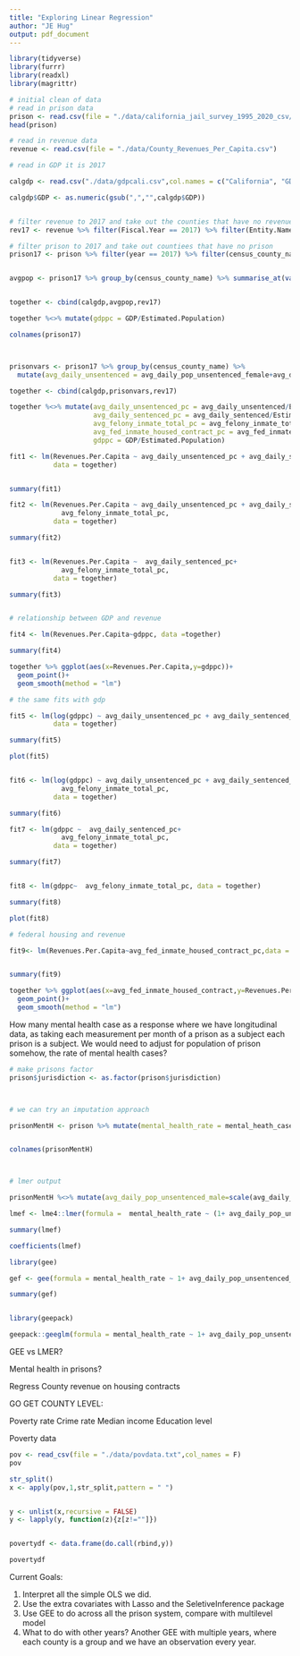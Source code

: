 ```yaml
---
title: "Exploring Linear Regression"
author: "JE Hug"
output: pdf_document
---
```


```r
library(tidyverse)
library(furrr)
library(readxl)
library(magrittr)
```



```r

# initial clean of data
# read in prison data
prison <- read.csv(file = "./data/california_jail_survey_1995_2020_csv/california_jail_county_monthly_1995_2020.csv")
head(prison)

# read in revenue data
revenue <- read.csv(file = "./data/County_Revenues_Per_Capita.csv")

# read in GDP it is 2017 

calgdp <- read.csv("./data/gdpcali.csv",col.names = c("California", "GDP"))

calgdp$GDP <- as.numeric(gsub(",","",calgdp$GDP))


# filter revenue to 2017 and take out the counties that have no revenue
rev17 <- revenue %>% filter(Fiscal.Year == 2017) %>% filter(Entity.Name != "Alpine" & Entity.Name != "Sierra")

# filter prison to 2017 and take out countiees that have no prison
prison17 <- prison %>% filter(year == 2017) %>% filter(census_county_name !=  "San Francisco County")


avgpop <- prison17 %>% group_by(census_county_name) %>% summarise_at(vars(avg_daily_pop_sentenced_male,avg_daily_pop_sentenced_female,avg_felony_inmate_total),.funs = mean)


together <- cbind(calgdp,avgpop,rev17)

together %<>% mutate(gdppc = GDP/Estimated.Population) 

colnames(prison17)




```



```r
prisonvars <- prison17 %>% group_by(census_county_name) %>% 
  mutate(avg_daily_unsentenced = avg_daily_pop_unsentenced_female+avg_daily_pop_unsentenced_male) %>%   mutate(avg_daily_sentenced = avg_daily_pop_sentenced_female+avg_daily_pop_sentenced_male) %>% summarise_at(vars(avg_daily_unsentenced,avg_daily_sentenced,avg_felony_inmate_total,avg_fed_inmate_housed_contract),.funs = mean)

together <- cbind(calgdp,prisonvars,rev17)

together %<>% mutate(avg_daily_unsentenced_pc = avg_daily_unsentenced/Estimated.Population, 
                     avg_daily_sentenced_pc = avg_daily_sentenced/Estimated.Population,
                     avg_felony_inmate_total_pc = avg_felony_inmate_total/Estimated.Population,
                     avg_fed_inmate_housed_contract_pc = avg_fed_inmate_housed_contract/Estimated.Population,
                     gdppc = GDP/Estimated.Population) 

fit1 <- lm(Revenues.Per.Capita ~ avg_daily_unsentenced_pc + avg_daily_sentenced_pc, 
           data = together)


summary(fit1)

fit2 <- lm(Revenues.Per.Capita ~ avg_daily_unsentenced_pc + avg_daily_sentenced_pc+
             avg_felony_inmate_total_pc, 
           data = together)

summary(fit2)


fit3 <- lm(Revenues.Per.Capita ~  avg_daily_sentenced_pc+
             avg_felony_inmate_total_pc, 
           data = together)

summary(fit3)


# relationship between GDP and revenue 

fit4 <- lm(Revenues.Per.Capita~gdppc, data =together)

summary(fit4)

together %>% ggplot(aes(x=Revenues.Per.Capita,y=gdppc))+
  geom_point()+
  geom_smooth(method = "lm")

# the same fits with gdp

fit5 <- lm(log(gdppc) ~ avg_daily_unsentenced_pc + avg_daily_sentenced_pc, 
           data = together)

summary(fit5)

plot(fit5)


fit6 <- lm(log(gdppc) ~ avg_daily_unsentenced_pc + avg_daily_sentenced_pc+
             avg_felony_inmate_total_pc, 
           data = together)

summary(fit6)

fit7 <- lm(gdppc ~  avg_daily_sentenced_pc+
             avg_felony_inmate_total_pc, 
           data = together)

summary(fit7)


fit8 <- lm(gdppc~  avg_felony_inmate_total_pc, data = together)

summary(fit8)

plot(fit8)

# federal housing and revenue

fit9<- lm(Revenues.Per.Capita~avg_fed_inmate_housed_contract_pc,data = together)


summary(fit9)

together %>% ggplot(aes(x=avg_fed_inmate_housed_contract,y=Revenues.Per.Capita))+
  geom_point()+
  geom_smooth(method = "lm")


```



How many mental health case as a response where we have 
longitudinal data, as taking each measurement per month of a prison as a subject
each prison is a subject. We would need to adjust for population of prison somehow, 
the rate of mental health cases? 

```r

# make prisons factor
prison$jurisdiction <- as.factor(prison$jurisdiction)



# we can try an imputation approach

prisonMentH <- prison %>% mutate(mental_health_rate = mental_heath_case_open_end_month/highest_inmate_count) 


colnames(prisonMentH)



# lmer output

prisonMentH %<>% mutate(avg_daily_pop_unsentenced_male=scale(avg_daily_pop_unsentenced_male),avg_daily_pop_sentenced_male=scale(avg_daily_pop_sentenced_male)) 

lmef <- lme4::lmer(formula =  mental_health_rate ~ (1+ avg_daily_pop_unsentenced_male+avg_daily_pop_sentenced_male|jurisdiction),data = prisonMentH)

summary(lmef)

coefficients(lmef)

library(gee)

gef <- gee(formula = mental_health_rate ~ 1+ avg_daily_pop_unsentenced_male+avg_daily_pop_sentenced_male, id =jurisdiction, data = prisonMentH,corstr = "independence")

summary(gef)


library(geepack)

geepack::geeglm(formula = mental_health_rate ~ 1+ avg_daily_pop_unsentenced_male+avg_daily_pop_sentenced_male, id =jurisdiction, data = prisonMentH)
```

GEE vs LMER?

Mental health in prisons?


Regress County revenue on housing contracts

GO GET COUNTY LEVEL:

Poverty rate 
Crime rate
Median income 
Education level



Poverty data

```r
pov <- read_csv(file = "./data/povdata.txt",col_names = F)
pov

str_split()
x <- apply(pov,1,str_split,pattern = " ")


y <- unlist(x,recursive = FALSE)
y <- lapply(y, function(z){z[z!=""]})


povertydf <- data.frame(do.call(rbind,y))

povertydf
```

Current Goals:


1. Interpret all the simple OLS we did.
2. Use the extra covariates with Lasso and the SeletiveInference package
3. Use GEE to do across all the prison system, compare with multilevel model
4. What to do with other years?
Another GEE with multiple years, where each county is a group and we have an observation every year.


